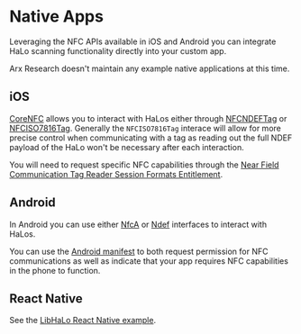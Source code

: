 
# Native Apps

Leveraging the NFC APIs available in iOS and Android you can integrate HaLo scanning functionality directly into your custom app.

<Callout type="info">
Arx Research doesn't maintain any example native applications at this time.
</Callout>

## iOS

[CoreNFC](https://developer.apple.com/documentation/corenfc) allows you to interact with HaLos either through [NFCNDEFTag](https://developer.apple.com/documentation/corenfc/nfcndeftag) or [NFCISO7816Tag](https://developer.apple.com/documentation/corenfc/nfciso7816tag). Generally the `NFCISO7816Tag` interace will allow for more precise control when communicating with a tag as reading out the full NDEF payload of the HaLo won't be necessary after each interaction. 

You will need to request specific NFC capabilities through the [Near Field Communication Tag Reader Session Formats Entitlement](https://developer.apple.com/documentation/bundleresources/entitlements/com_apple_developer_nfc_readersession_formats).

## Android

In Android you can use either [NfcA](https://developer.android.com/reference/android/nfc/tech/NfcA) or [Ndef](https://developer.android.com/reference/android/nfc/tech/Ndef) interfaces to interact with HaLos.

You can use the [Android manifest](https://developer.android.com/guide/topics/connectivity/nfc/nfc#manifest) to both request permission for NFC communications as well as indicate that your app requires NFC capabilities in the phone to function.

## React Native

See the [LibHaLo React Native example](https://github.com/arx-research/libhalo/blob/master/docs/mobile-react-native.md).